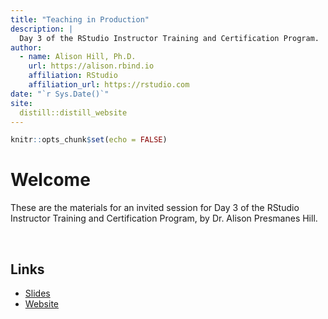```yaml
---
title: "Teaching in Production"
description: |
  Day 3 of the RStudio Instructor Training and Certification Program.
author:
  - name: Alison Hill, Ph.D.
    url: https://alison.rbind.io
    affiliation: RStudio
    affiliation_url: https://rstudio.com
date: "`r Sys.Date()`"
site: 
  distill::distill_website
---
```


```r
knitr::opts_chunk$set(echo = FALSE)
```

# Welcome  

These are the materials for an invited session for Day 3 of the RStudio Instructor Training and Certification Program, by Dr. Alison Presmanes Hill.

\

## Links

+ [Slides]()
+ [Website](https://rstd.io/tip)
